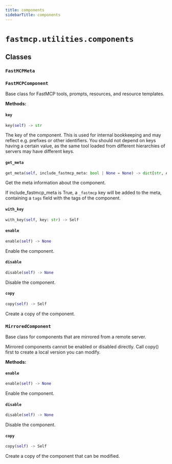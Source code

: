 ```yaml
---
title: components
sidebarTitle: components
---
```


# `fastmcp.utilities.components`

## Classes

### `FastMCPMeta` <sup><a href="https://github.com/jlowin/fastmcp/blob/main/src/fastmcp/utilities/components.py#L15" target="_blank"><Icon icon="github" style="width: 14px; height: 14px;" /></a></sup>

### `FastMCPComponent` <sup><a href="https://github.com/jlowin/fastmcp/blob/main/src/fastmcp/utilities/components.py#L28" target="_blank"><Icon icon="github" style="width: 14px; height: 14px;" /></a></sup>


Base class for FastMCP tools, prompts, resources, and resource templates.


**Methods:**

#### `key` <sup><a href="https://github.com/jlowin/fastmcp/blob/main/src/fastmcp/utilities/components.py#L61" target="_blank"><Icon icon="github" style="width: 14px; height: 14px;" /></a></sup>

```python
key(self) -> str
```

The key of the component. This is used for internal bookkeeping
and may reflect e.g. prefixes or other identifiers. You should not depend on
keys having a certain value, as the same tool loaded from different
hierarchies of servers may have different keys.


#### `get_meta` <sup><a href="https://github.com/jlowin/fastmcp/blob/main/src/fastmcp/utilities/components.py#L70" target="_blank"><Icon icon="github" style="width: 14px; height: 14px;" /></a></sup>

```python
get_meta(self, include_fastmcp_meta: bool | None = None) -> dict[str, Any] | None
```

Get the meta information about the component.

If include_fastmcp_meta is True, a `_fastmcp` key will be added to the
meta, containing a `tags` field with the tags of the component.


#### `with_key` <sup><a href="https://github.com/jlowin/fastmcp/blob/main/src/fastmcp/utilities/components.py#L94" target="_blank"><Icon icon="github" style="width: 14px; height: 14px;" /></a></sup>

```python
with_key(self, key: str) -> Self
```

#### `enable` <sup><a href="https://github.com/jlowin/fastmcp/blob/main/src/fastmcp/utilities/components.py#L106" target="_blank"><Icon icon="github" style="width: 14px; height: 14px;" /></a></sup>

```python
enable(self) -> None
```

Enable the component.


#### `disable` <sup><a href="https://github.com/jlowin/fastmcp/blob/main/src/fastmcp/utilities/components.py#L110" target="_blank"><Icon icon="github" style="width: 14px; height: 14px;" /></a></sup>

```python
disable(self) -> None
```

Disable the component.


#### `copy` <sup><a href="https://github.com/jlowin/fastmcp/blob/main/src/fastmcp/utilities/components.py#L114" target="_blank"><Icon icon="github" style="width: 14px; height: 14px;" /></a></sup>

```python
copy(self) -> Self
```

Create a copy of the component.


### `MirroredComponent` <sup><a href="https://github.com/jlowin/fastmcp/blob/main/src/fastmcp/utilities/components.py#L119" target="_blank"><Icon icon="github" style="width: 14px; height: 14px;" /></a></sup>


Base class for components that are mirrored from a remote server.

Mirrored components cannot be enabled or disabled directly. Call copy() first
to create a local version you can modify.


**Methods:**

#### `enable` <sup><a href="https://github.com/jlowin/fastmcp/blob/main/src/fastmcp/utilities/components.py#L132" target="_blank"><Icon icon="github" style="width: 14px; height: 14px;" /></a></sup>

```python
enable(self) -> None
```

Enable the component.


#### `disable` <sup><a href="https://github.com/jlowin/fastmcp/blob/main/src/fastmcp/utilities/components.py#L141" target="_blank"><Icon icon="github" style="width: 14px; height: 14px;" /></a></sup>

```python
disable(self) -> None
```

Disable the component.


#### `copy` <sup><a href="https://github.com/jlowin/fastmcp/blob/main/src/fastmcp/utilities/components.py#L150" target="_blank"><Icon icon="github" style="width: 14px; height: 14px;" /></a></sup>

```python
copy(self) -> Self
```

Create a copy of the component that can be modified.

